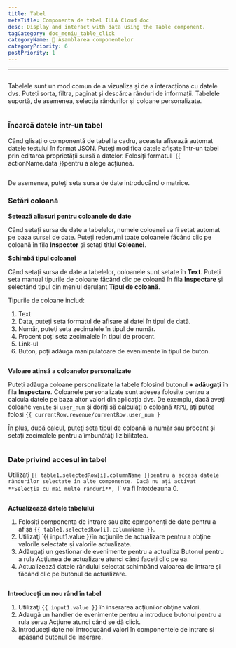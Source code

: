 ```yaml
---
title: Tabel
metaTitle: Componenta de tabel ILLA Cloud doc
desc: Display and interact with data using the Table component.
tagCategory: doc_meniu_table_click
categoryName: 🧬 Asamblarea componentelor
categoryPriority: 6
postPriority: 1
---
```


* * *

## <h2 hidden>Table</h2>

Tabelele sunt un mod comun de a vizualiza și de a interacționa cu datele dvs. Puteți sorta, filtra, paginat și descărca rânduri de informații. Tabelele suportă, de asemenea, selecția rândurilor și coloane personalizate.

<img
  src='https://cdn.illacloud.com/official-website/img/docs/assemble/table.png'
  alt=""
/>

### Încarcă datele într-un tabel

Când glisați o componentă de tabel la cadru, aceasta afișează automat datele testului în format JSON. Puteți modifica datele afișate într-un tabel prin editarea proprietății sursă a datelor. Folosiți formatul \`{{ actionName.data }}pentru a alege acțiunea.

<img
  src='https://cdn.illacloud.com/official-website/img/docs/assemble/table1.png'
  alt=""
/>

De asemenea, puteți seta sursa de date introducând o matrice.

### Setări coloană

**Setează aliasuri pentru coloanele de date**

Când setați sursa de date a tabelelor, numele coloanei va fi setat automat pe baza sursei de date. Puteți redenumi toate coloanele făcând clic pe coloană în fila **Inspector** și setați titlul **Coloanei**.

**Schimbă tipul coloanei**

Când setați sursa de date a tabelelor, coloanele sunt setate în **Text**. Puteți seta manual tipurile de coloane făcând clic pe coloană în fila **Inspectare** și selectând tipul din meniul derulant **Tipul de coloană**.

Tipurile de coloane includ:

1.  Text
2.  Data, puteți seta formatul de afișare al datei în tipul de dată.
3.  Număr, puteţi seta zecimalele în tipul de număr.
4.  Procent poți seta zecimalele în tipul de procent.
5.  Link-ul
6.  Buton, poți adăuga manipulatoare de evenimente în tipul de buton.

<img
  src='https://cdn.illacloud.com/official-website/img/docs/assemble/table2.png'
  alt=""
/>

**Valoare atinsă a coloanelor personalizate**

Puteți adăuga coloane personalizate la tabele folosind butonul **+ adăugați** în fila **Inspectare**. Coloanele personalizate sunt adesea folosite pentru a calcula datele pe baza altor valori din aplicația dvs. De exemplu, dacă aveţi coloane `venite` şi `user_num` şi doriţi să calculaţi o coloană `ARPU`, aţi putea folosi `{{ currentRow.revenue/currentRow.user_num }`

În plus, după calcul, puteţi seta tipul de coloană la număr sau procent şi setaţi zecimalele pentru a îmbunătăţi lizibilitatea.

<img
  src='https://cdn.illacloud.com/official-website/img/docs/assemble/table3.png'
  alt=""
/>

### Date privind accesul în tabel

Utilizaţi `{{ table1.selectedRow[i].columnName }}pentru a accesa datele rândurilor selectate în alte componente. Dacă nu ați activat **Selecția cu mai multe rânduri**, `i\` va fi întotdeauna 0.

<img
  src='https://cdn.illacloud.com/official-website/img/docs/assemble/table4.png'
  alt=""
/>

**Actualizează datele tabelului**

1.  Folosiți componenta de intrare sau alte cpmponenți de date pentru a afișa `{{ table1.selectedRow[i].columnName }}`.
2.  Utilizaţi \`{{ input1.value }}în acţiunile de actualizare pentru a obţine valorile selectate şi valorile actualizate.
3.  Adăugați un gestionar de evenimente pentru a actualiza Butonul pentru a rula Acţiunea de actualizare atunci când faceți clic pe ea.
4.  Actualizează datele rândului selectat schimbând valoarea de intrare şi făcând clic pe butonul de actualizare.

<img
  src='https://cdn.illacloud.com/official-website/img/docs/assemble/table5.png'
  alt=""
/>

**Introduceți un nou rând în tabel**

1.  Utilizaţi `{{ input1.value }}` în inserarea acţiunilor obţine valori.
2.  Adaugă un handler de evenimente pentru a introduce butonul pentru a rula serva Acțiune atunci când se dă click.
3.  Introduceți date noi introducând valori în componentele de intrare și apăsând butonul de Inserare.

<img
  src='https://cdn.illacloud.com/official-website/img/docs/assemble/table6.png'
  alt=""
/>
